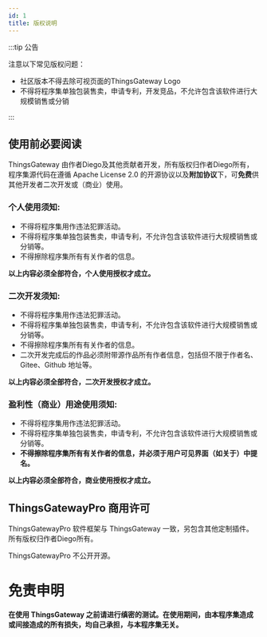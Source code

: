 ```yaml
---
id: 1
title: 版权说明
---
```


:::tip 公告

注意以下常见版权问题：

- 社区版本不得去除可视页面的ThingsGateway Logo
- 不得将程序集单独包装售卖，申请专利，开发竞品，不允许包含该软件进行大规模销售或分销

:::  


## 使用前必要阅读

ThingsGateway 由作者Diego及其他贡献者开发，所有版权归作者Diego所有，程序集源代码在遵循 Apache License 2.0 的开源协议以及**附加协议**下，可**免费**供其他开发者二次开发或（商业）使用。


### 个人使用须知:

- 不得将程序集用作违法犯罪活动。
- 不得将程序集单独包装售卖，申请专利，不允许包含该软件进行大规模销售或分销等。
- 不得擦除程序集所有有关作者的信息。

**以上内容必须全部符合，个人使用授权才成立。**

### 二次开发须知:

- 不得将程序集用作违法犯罪活动。
- 不得将程序集单独包装售卖，申请专利，不允许包含该软件进行大规模销售或分销等。
- 不得擦除程序集所有有关作者的信息。
- 二次开发完成后的作品必须附带源作品所有作者信息，包括但不限于作者名、Gitee、Github 地址等。

**以上内容必须全部符合，二次开发授权才成立。**

### 盈利性（商业）用途使用须知:

- 不得将程序集用作违法犯罪活动。
- 不得将程序集单独包装售卖，申请专利，不允许包含该软件进行大规模销售或分销等。
- **不得擦除程序集所有有关作者的信息，并必须于用户可见界面（如关于）中提名。**

**以上内容必须全部符合，商业使用授权才成立。**


## ThingsGatewayPro 商用许可

 ThingsGatewayPro 软件框架与 ThingsGateway 一致，另包含其他定制插件。所有版权归作者Diego所有。

 ThingsGatewayPro 不公开开源。



# 免责申明

**在使用 ThingsGateway 之前请进行缜密的测试。在使用期间，由本程序集造成或间接造成的所有损失，均自己承担，与本程序集无关。**

